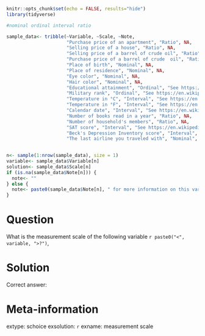 
```r
knitr::opts_chunk$set(echo = FALSE, results="hide")
library(tidyverse)
```

```r
#nominal ordinal interval ratio

sample_data<- tribble(~Variable, ~Scale, ~Note,
                      "Purchase price of an apartment", "Ratio", NA,
                      "Selling price of a house", "Ratio", NA,
                      "Selling price of a barrel of crude oil", "Ratio", "See https://www.oil-price.net/", 
                      "Purchase price of a barrel of crude  oil", "Ratio", "See https://www.oil-price.net/",
                      "Place of birth", "Nominal", NA,
                      "Place of residence", "Nominal", NA,
                      "Eye color", "Nominal", NA,
                      "Hair color", "Nominal", NA,
                      "Educational attainment", "Ordinal", "See https://stats.oecd.org/glossary/detail.asp?ID=742",
                      "Military rank", "Ordinal", "See https://en.wikipedia.org/wiki/Military_rank",
                      "Temperature in °C", "Interval", "See https://en.wikipedia.org/wiki/Temperature",
                      "Temperature in °F", "Interval", "See https://en.wikipedia.org/wiki/Temperature",
                      "Calendar date", "Interval", "See https://en.wikipedia.org/wiki/Gregorian_calendar",
                      "Number of books read in a year", "Ratio", NA,
                      "Number of household's members", "Ratio", NA,
                      "SAT score", "Interval", "See https://en.wikipedia.org/wiki/SAT",
                      "Beck's Depression Inventory score", "Interval", "See https://en.wikipedia.org/wiki/Beck_Depression_Inventory",
                      "The last airline you traveled with", "Nominal", NA)
             

n<- sample(1:nrow(sample_data), size = 1)
variable<- sample_data$Variable[n]
solution<- sample_data$Scale[n]
if (is.na(sample_data$Note[n])) {
  note<- ""
} else {
  note<- paste0(sample_data$Note[n], " for more information on this variable.")
}
```

Question
========

What is the measurement scale of the following variable
`r paste0("<", variable, ">?")`,


Solution
========

Correct answer: 


Meta-information
================
extype: schoice
exsolution: `r `
exname: measurement scale
